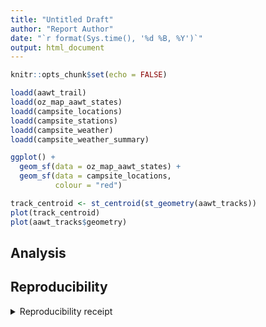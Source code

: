 ```yaml
---
title: "Untitled Draft"
author: "Report Author"
date: "`r format(Sys.time(), '%d %B, %Y')`"
output: html_document
---
```


```r
knitr::opts_chunk$set(echo = FALSE)
```

```r
loadd(aawt_trail)
loadd(oz_map_aawt_states)
loadd(campsite_locations)
loadd(campsite_stations)
loadd(campsite_weather)
loadd(campsite_weather_summary)
```

```r
ggplot() + 
  geom_sf(data = oz_map_aawt_states) +
  geom_sf(data = campsite_locations,
          colour = "red")
```

```r

track_centroid <- st_centroid(st_geometry(aawt_tracks))
plot(track_centroid)
plot(aawt_tracks$geometry)


```


## Analysis

## Reproducibility

<details><summary>Reproducibility receipt</summary>

```r
## datetime
Sys.time()

## repository
if(requireNamespace('git2r', quietly = TRUE)) {
  git2r::repository()
} else {
  c(
    system2("git", args = c("log", "--name-status", "-1"), stdout = TRUE),
    system2("git", args = c("remote", "-v"), stdout = TRUE)
  )
}

## session info
sessionInfo()
```

</details>
